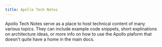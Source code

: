 ```yaml
---
title: Apollo Tech Notes
---
```


Apollo Tech Notes serve as a place to host technical content of many various topics. They can include example code snippets, short explinations on architecture ideas, or more info on how to use the Apollo plaform that doesn't quite have a home in the  main docs.